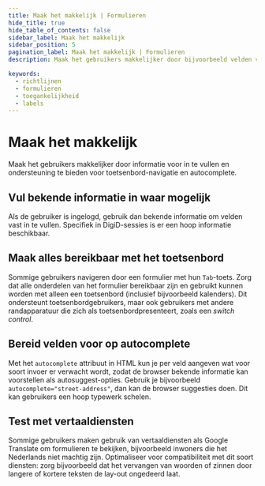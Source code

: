 ```yaml
---
title: Maak het makkelijk | Formulieren
hide_title: true
hide_table_of_contents: false
sidebar_label: Maak het makkelijk
sidebar_position: 5
pagination_label: Maak het makkelijk | Formulieren
description: Maak het gebruikers makkelijker door bijvoorbeeld velden voor in te vullen en te zorgen dat velden werken met autocomplete

keywords:
  - richtlijnen
  - formulieren
  - toegankelijkheid
  - labels
---
```


<!-- @license CC0-1.0 -->


# Maak het makkelijk

<Paragraph lead>
  Maak het gebruikers makkelijker door informatie voor in te vullen en ondersteuning te bieden voor
  toetsenbord-navigatie en autocomplete.
</Paragraph>

## Vul bekende informatie in waar mogelijk

Als de gebruiker is ingelogd, gebruik dan bekende informatie om velden vast in te vullen. Specifiek in DigiD-sessies is er een hoop informatie beschikbaar.

## Maak alles bereikbaar met het toetsenbord

Sommige gebruikers navigeren door een formulier met hun `Tab`-toets. Zorg dat alle onderdelen van het formulier bereikbaar zijn en gebruikt kunnen worden met alleen een toetsenbord (inclusief bijvoorbeeld kalenders). Dit ondersteunt toetsenbordgebruikers, maar ook gebruikers met andere randapparatuur die zich als toetsenbordpresenteert, zoals een _switch control_.

## Bereid velden voor op autocomplete

Met het `autocomplete` attribuut in HTML kun je per veld aangeven wat voor soort invoer er verwacht wordt, zodat de browser bekende informatie kan voorstellen als autosuggest-opties. Gebruik je bijvoorbeeld `autocomplete="street-address"`, dan kan de browser suggesties doen. Dit kan gebruikers een hoop typewerk schelen.

## Test met vertaaldiensten

Sommige gebruikers maken gebruik van vertaaldiensten als Google Translate om formulieren te bekijken, bijvoorbeeld inwoners die het Nederlands niet machtig zijn. Optimaliseer voor compatibiliteit met dit soort diensten: zorg bijvoorbeeld dat het vervangen van woorden of zinnen door langere of kortere teksten de lay-out ongedeerd laat.
